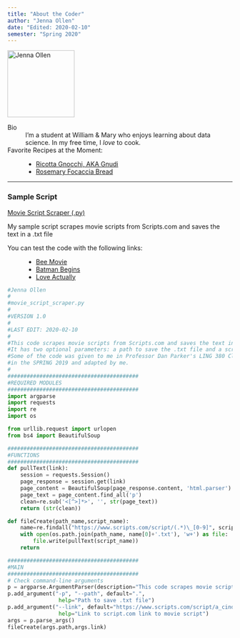 ```yaml
---
title: "About the Coder"
author: "Jenna Ollen"
date: "Edited: 2020-02-10"
semester: "Spring 2020"
---
```


![](https://www.thesprucepets.com/thmb/Mn97CATmMX-N5qkl1aHC0ZbWhu8=/960x0/filters:no_upscale():max_bytes(150000):strip_icc()/19933184_104417643500613_5541725731421159424_n-5ba0548546e0fb0050edecc0.jpg 'Jenna Ollen'){width=150 height=150}

Bio
:   I'm a student at William & Mary who enjoys learning about data science. In my free time, I *love* to cook.

Favorite Recipes at the Moment:
:   * [Ricotta Gnocchi, AKA Gnudi](https://www.gimmesomeoven.com/ricotta-gnocchi/)
    * [Rosemary Focaccia Bread](https://www.gimmesomeoven.com/rosemary-focaccia-bread/)

***

### Sample Script

[Movie Script Scraper (.py)](scripts/movie_script_scraper.py)

My sample script scrapes movie scripts from Scripts.com and saves the text in a .txt file

You can test the code with the following links:
:   * [Bee Movie](https://www.scripts.com/script/bee_movie_313)
    * [Batman Begins](https://www.scripts.com/script/batman_begins_3660)
    * [Love Actually](https://www.scripts.com/script/love_actually_12900)

```python
#Jenna Ollen
#
#movie_script_scraper.py
#
#VERSION 1.0
#
#LAST EDIT: 2020-02-10
#
#This code scrapes movie scripts from Scripts.com and saves the text in a .txt file.
#It has two optional parameters: a path to save the .txt file and a scripts.com link.
#Some of the code was given to me in Professor Dan Parker's LING 380 Class
#in the SPRING 2019 and adapted by me.
#
#########################################
#REQUIRED MODULES
#########################################
import argparse
import requests
import re
import os

from urllib.request import urlopen
from bs4 import BeautifulSoup

#########################################
#FUNCTIONS
#########################################
def pullText(link):
    session = requests.Session()
    page_response = session.get(link)
    page_content = BeautifulSoup(page_response.content, 'html.parser')
    page_text = page_content.find_all('p')
    clean=re.sub('<[^>]*>', '', str(page_text))
    return (str(clean))

def fileCreate(path_name,script_name):
    name=re.findall("https://www.scripts.com/script/(.*)\_[0-9]", script_name)
    with open(os.path.join(path_name, name[0]+'.txt'), 'w+') as file:
        file.write(pullText(script_name))
    return

#########################################
#MAIN
#########################################
# Check command-line arguments
p = argparse.ArgumentParser(description="This code scrapes movie scripts from Scripts.com and saves the text in a .txt file." )
p.add_argument("-p", "--path", default=".",
                help="Path to save .txt file")
p.add_argument("--link", default="https://www.scripts.com/script/a_cinderella_story_5578",
                help="Link to script.com link to movie script")
args = p.parse_args()
fileCreate(args.path,args.link)

```
